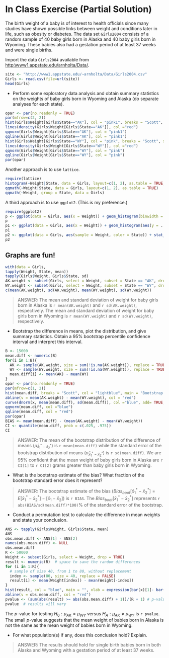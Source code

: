 

In Class Exercise (Partial Solution)
========================================================

The birth weight of a baby is of interest to health officials since many studies have shown possible links between weight and conditions later in life, such as obesity or diabetes.  The data set `Girls2004` consists of a random sample of 40 baby girls born in Alaska and 40 baby girls born in Wyoming.  These babies also had a gestation period of at least 37 weeks and were single births. 


Import the data `Girls2004` available from [http:\\www1.appstate.edu/arnholta/Data/](http:\\www1.appstate.edu/arnholta/Data/).

```r
site <- "http://www1.appstate.edu/~arnholta/Data/Girls2004.csv"
Girls <- read.csv(file=url(site))
head(Girls)
```

  * Perform some exploratory data analysis and obtain summary statistics on the weights of baby girls born in Wyoming and Alaska (do separate analyses for each state).
  
```r
opar <- par(no.readonly = TRUE)
par(mfrow=c(2, 2))
hist(Girls$Weight[Girls$State=="AK"], col = "pink1", breaks = "Scott", xlab = "Weight in g.", main = "Alaska", freq= FALSE)
lines(density(Girls$Weight[Girls$State=="AK"]), col ="red")
qqnorm(Girls$Weight[Girls$State=="AK"], col = "pink1")
qqline(Girls$Weight[Girls$State=="AK"], col = "pink1")
hist(Girls$Weight[Girls$State=="WY"], col = "pink", breaks = "Scott", xlab = "Weight in g.", main = "Wyoming", freq= FALSE)
lines(density(Girls$Weight[Girls$State=="WY"]), col ="red")
qqnorm(Girls$Weight[Girls$State=="WY"], col = "pink")
qqline(Girls$Weight[Girls$State=="WY"], col = "pink")
par(opar)
```

Another approach is to use `lattice`.

```r
require(lattice)
histogram(~Weight|State, data = Girls, layout=c(1, 2), as.table = TRUE, type = "density")
qqmath(~Weight|State, data = Girls, layout=c(1, 2), as.table = TRUE)
qqmath(~Weight, group = State, data = Girls)
```

A third approach is to use `ggplot2`. (This is my preference.)

```r
require(ggplot2)
p <- ggplot(data = Girls, aes(x = Weight)) + geom_histogram(binwidth = 500) + facet_grid(State ~ .)
p
p1 <- ggplot(data = Girls, aes(x = Weight)) + geom_histogram(aes(y = ..density..), binwidth = 500, fill = "blue") + facet_grid(State ~ .) + geom_density(color = "red", size = 1.5)
p1
p2 <- ggplot(data = Girls, aes(sample = Weight, color = State)) + stat_qq()
p2
```

## Graphs are fun!

```r
with(data = Girls, 
tapply(Weight, State, mean))
tapply(Girls$Weight, Girls$State, sd)
AK.weight <- subset(Girls, select = Weight, subset = State == "AK", drop = TRUE)
WY.weight <- subset(Girls, select = Weight, subset = State == "WY", drop = TRUE)
c(mean(AK.weight), sd(AK.weight), mean(WY.weight), sd(WY.weight))
```
> ANSWER: The mean and standard deviation of weight for baby girls born in Alaska is `r mean(AK.weight)` and `r sd(AK.weight)`, respectively.  The mean and standard deviation of weight for baby girls born in Wyoming is `r mean(WY.weight)` and `r sd(WY.weight)`, respectively. 
  
  * Bootstrap the difference in means, plot the distribution, and give summary statistics.  Obtain a 95% bootstrap percentile confidence interval and interpret this interval.
  
```r
B <- 15000
mean.diff <- numeric(B)
for(i in 1:B){
  AK <- sample(AK.weight, size = sum(!is.na(AK.weight)), replace = TRUE)
  WY <- sample(WY.weight, size = sum(!is.na(WY.weight)), replace = TRUE)
  mean.diff[i] <- mean(AK) - mean(WY)
}
opar <- par(no.readonly = TRUE)
par(mfrow=c(1, 2))
hist(mean.diff, breaks = "Scott", col = "lightblue", main = "Bootstrap Distribution", xlab = substitute(paste(bar(x)[1],"*", - bar(x)[2],"*")), freq= FALSE)
abline(v = mean(AK.weight) - mean(WY.weight), col = "red")
curve(dnorm(x, mean(mean.diff), sd(mean.diff)), col ="blue", add= TRUE, lwd = 2)
qqnorm(mean.diff, col ="blue")
qqline(mean.diff, col = "red")
par(opar)
BIAS <- mean(mean.diff) - (mean(AK.weight) - mean(WY.weight))
CI <- quantile(mean.diff, prob = c(.025, .975))
CI
```

> ANSWER: The mean of the bootstrap distribution of the difference of means ($\hat{\mu}_{\bar{x}^*_1 - \bar{x}^*_2}$) is `r mean(mean.diff)` while the standard error of the bootstrap distribution of means ($\hat{\sigma}_{\bar{x}^*_1 - \bar{x}^*_2}$) is `r sd(mean.diff)`.  We are 95% confident that the mean weight of baby girls born in Alaska are `r CI[1]` to `r CI[2]` grams greater than baby girls born in Wyoming.
  
  * What is the bootstrap estimate of the bias?  What fraction of the bootstrap standard error does it represent?
  
> ANSWER: The bootstrap estimate of the bias $(Bias_{boot}[\bar{x}^*_1 - \bar{x}^*_2] = E[\bar{x}^*_1 - \bar{x}^*_2] - [\bar{x}_1 - \bar{x}_2])$ is `r BIAS`.  The $Bias_{boot}[\bar{x}^*_1 - \bar{x}^*_2]$ represents `r abs(BIAS/sd(mean.diff)*100)`% of the standard error of the bootstrap.
  
  *  Conduct a permutation test to calculate the difference in mean weights and state your conclusion.
  
```r
ANS <- tapply(Girls$Weight, Girls$State, mean)
ANS
obs.mean.diff <- ANS[1] - ANS[2]
names(obs.mean.diff) <- NULL
obs.mean.diff
R <- 50000
Weight <- subset(Girls, select = Weight, drop = TRUE)
result <- numeric(R)  # space to save the random differences
for (i in 1:R){
  # sample of size 40, from 1 to 80, without replacement
  index <- sample(80, size = 40, replace = FALSE)
  result[i] <- mean(Weight[index]) - mean(Weight[-index])
}
hist(result, col = "blue", main = "", xlab = expression(bar(x)[1]- bar(x)[2]))
abline(v = obs.mean.diff, col = "red")
pvalue <- (sum(abs(result) >= abs(obs.mean.diff) + 1))/(R + 1) # p-value
pvalue  # results will vary
```
The _p_-value for testing $H_0: \mu_{AK} = \mu_{WY}$ versus $H_A: \mu_{AK} \neq \mu_{WY}$ is `r pvalue`.  The small _p_-value suggests that the mean weight of babies born in Alaska is not the same as the mean weight of babies born in Wyoming.
  
  *  For what population(s) if any, does this conclusion hold?  Explain.
  
> ANSWER:  The results should hold for single birth babies born in both Alaska and Wyoming with a gestation period of at least 37 weeks.  
